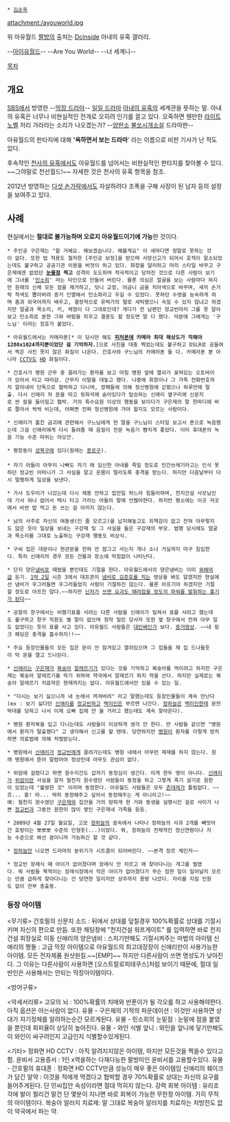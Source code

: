  * [[김순옥]]

attachment:/ayouworld.jpg

위 아유월드 [[짤방]]의 출처는 [[Dcinside]] 아내의 유혹 갤러리.

--[[아이유]]월드--
--Are You World--
--너 세계니--

[[목차]]

== 개요 ==
[[SBS]]에서 방영한 --[[막장 드라마]]-- [[일일 드라마]] [[아내의 유혹]]의 세계관을 뜻하는 말. 아내의 유혹은 너무나 비현실적인 전개로 오히려 인기를 끌고 있다. 오죽하면 웬만한 [[라이트노벨]] 저리 가라라는 소리가 나오겠는가? --[[양판소]] [[불쏘시개]][[소설]] 드라마판--

아유월드의 판타지에 대해 ''''욕하면서 보는 드라마'''' 라는 이름으로 비판 기사가 난 적도 있다.

후속작인 [[천사의 유혹]]에서도 아유월드를 넘어서는 비현실적인 판타지를 찾아볼 수 있다. ~~그야말로 천선월드!~~ 자세한 것은 천사의 유혹 항목을 참조.

2012년 방영하는 [[다섯 손가락]]에서도 자살하려다 조폭을 구해 사장이 된 남자 등의 설정을 보여주고 있다.

== 사례 ==
현실에서는 '''절대로 불가능하며 오로지 아유월드이기에 가능'''한 것이다.

 * 주인공 구은재는 "할 거예요. 해보겠습니다. 해볼게요" 이 세마디면 정말로 못하는 것이 없다. 또한 법 적용도 철저한 [주인공 보정]을 받으며 사망신고가 되어서 호적이 말소되었는데도 불구하고 공공기관 이용을 버젓이 하고 있다. 화장을 달리하고 머리 스타일 바꾸고 구은재에겐 없었던 '''[[눈물점]] 찍고''' 성격이 도도하며 적극적이고 당차진 것으로 다른 사람이 보기에 그녀를 '[[민소희]]' 라는 타인으로 만들어 버린다. 물론 의심은 얼굴을 보는 사람마다 하지만 원래의 신체 모든 점을 제거하고, 덧니 교정, 어금니 금을 치아색으로 바꾸며, 새끼 손가락 착색도 뽑아버려 증거 인멸해서 민소희라고 우길 수 있었다. 못하던 수영을 능숙하게 하며 춤과 외국어까지 배우고, 결정적으로 유력가의 딸로 세탁했으니 속일 수 있지 않냐고 하겠지만 얼굴과 목소리, 키, 체형이 다 그대로인데? 게다가 전 남편인 정교빈마저 그를 못 알아보고 민소희로 분한 그와 바람을 피우고 결혼도 할 정도면 말 다 했다. 덕분에 그에게는 '구느님' 이라는 칭호가 붙었다.

 * 아유월드에서는 카메라폰[* 이 당시만 해도 '''[[피처폰]]에 카메라 최대 해상도가 끽해야 1280x1024까지뿐이었단 걸 기억하자.''']으로 사진을 대충 찍었는데도 불구하고 DSLR로 공들여서 찍은 사진 못지 않은 화질이 나온다. 간호사와 구느님의 카메라폰 둘 다. 카메라폰 뿐 아니라 [[CCTV]]도 [[HD]] 화질이다.

 * 간호사가 병원 근무 중 끌려가는 환자를 보고 마침 병원 앞에 열쇠가 꽂혀있는 오토바이가 있어서 타고 따라감. 근무지 이탈을 대놓고 했다. 나중에 회장이나 그 가족 전화번호까지 알아내어 단독으로 협박하고 다니며, 깡패들에 의해 정신병원에 갇혔으나 하루만에 탈출. 다시 신애리 차 문을 따고 뒷좌석에 숨어있다가 탑승하는 신애리 옆구리에 신문지로 싼 칼을 들이밀고 협박. 거의 특수요원 이상의 행동을 보이다가 구은재의 말 한마디에 바로 쫄아서 싹싹 비는데, 어쩌면 진짜 정신병원에 가야 할지도 모르는 사람이다.

 * 신애리가 훔친 금괴에 관련해서 구느님에게 한 말을 구느님이 스타일 보고서 폰으로 녹음했는데 그걸 신애리에게 다시 들려줄 때 음질이 전문 녹음기 뺨치게 좋았다. 이미 휴대폰의 녹음 기능 수준 따위는 아오안.

 * 평창동이 [[성북구]]에 있다(원래는 [[종로구]]).
 
 * 자기 아들이 아무리 나빠도 자기 애 임신한 아내를 죽일 정도로 인간쓰레기라고는 인식 못하던 정교빈 어머니가 그 사실을 알고 온몸이 떨리도록 충격을 받는다. 하지만 다음날부터 다시 멀쩡하게 일상을 보낸다.

 * 가사 도우미가 나갔는데 다시 채용 안하고 집안일 하느라 힘들어하며, 천지건설 사모님인데 기사 하나 없어서 택시 타고 가라는 아들의 말에 언짢아한다. 하지만 평소에는 이곳 저곳에서 비싼 밥 먹고 돈 쓰는 걸 아끼지 않는다.

 * 남의 사주로 자신의 여동생(인 줄 모르고)을 납치해놓고도 죄책감이 없고 전혀 아무렇지도 않은 듯이 일상을 보내는 구강재 및 그 사실을 들은 구강재의 부모. 범행 당시에도 얼굴과 목소리를 그대로 노출하는 구강재 행동도 비상식.

 * 구씨 집은 대문이나 현관문을 전혀 안 잠그고 사는지 개나 소나 거실까지 마구 침입한다. 특히 신애리의 경우 모든 건물과 장소에 막힘없이 나타난다.

 * 단지 양은[[냄비]]로 때렸을 뿐인데도 기절을 한다. 아유월드에서의 양은냄비는 이미 [[워해머]]급 둔기. [[1박 2일]] 시즌 3에서 데프콘이 [https://www.youtube.com/watch?v=SCzvWN99P6A 냄비로 김준호를 치는] 영상을 봐도 알겠지만 현실에선 냄비가 우그러들면 우그러들었지 사람이 기절하진 않는다. 물론 아프기야 하겠지만 기절할 정도로 아프진 않다.~~하지만 [[수리검전대 닌닌저|닌자]]가 [[닌수리검|쓰면 요괴도 때려잡을 정도의 파워를 발휘하는 흉기가 된다]]~~

 * 공항의 창구에서는 비행기표를 사려는 다른 사람을 신애리가 밀쳐서 표를 사려고 했는데도 불구하고 창구 직원도 별 말이 없으며 정작 밀린 당사자 또한 옆 창구에서 전혀 아무 일도 없었다는 듯이 표를 사고 있다. 아유월드 사람들은 [[대인배]]인가 보다. [http://kkyblog.tistory.com/attachment/cfile30.uf@1622F8454DB7B89A1F9203.swf 증거영상]. ~~내 핑크 패딩은 충격을 흡수하지!!~~

 * 주요 등장인물들의 모든 집은 문이 안 잠겨있고 열려있으며 그 집들을 제 집 드나들듯이 막 문을 열고 드나든다.

 * [[신애리]]는 [[구은재]]가 [[복숭아]] [[알레르기]]가 있다는 것을 기억하고 복숭아를 먹이려고 하지만 구은재는 복숭아 알레르기를 막기 위하여 약국에서 알레르기 퇴치 약을 산다. 하지만 실제로는 복숭아 알레르기 치료약은 현재까지는 없다. 아유월드에서만 있을 수 있는 일.

 * "다시는 보기 싫으니까 내 눈에서 꺼져버려" 라고 말했는데도 등장인물들이 계속 만난다(ex : 보기 싫다던 [[신애리]]를 [[정교빈]]하고 [[백미인]]은 부르면 나간다. [[정하늘]]은 [[백미인]]한테 문전박대를 당하고 나서 이제 오빠 집에 안 올 거라고 했는데도 계속 찾아온다).

 * 병원 환자복을 입고 다니는데도 사람들이 이상하게 생각 안 한다. 딴 사람들 같으면 "병원에서 환자가 탈출했다" 고 생각해서 신고를 할 텐데. 당연하지만 [[병원]]이 환자를 이렇게 방치하면 의료법에 의해 처벌받는다.

 * 병원에서 [[신애리]]가 [[정교빈]]에게 끌려가는데도 병원 내에서 아무런 제재를 하지 않는다. 원래 병원에서 뜯어 말렸어야 정상인데 아무도 관심이 없다.

 * 위암에 걸렸다고 하면 원수지간도 갑자기 동정심이 생긴다. 이게 한두 명이 아니다. [[신애리]]가 [[위암]]이란 사실을 알자 철천지 원수였던 사람들이 동정을 하고 그렇게 죽기 살기로 원한이 있었는데 "불쌍한 것" 이라며 동정한다. 아유월드 사람들은 모두 [[츤데레]]가 틀림없다. ~~흐... 흥! 따... 딱히 동정해주고 싶어서 동정해주는 게 아니라고!~~
 예: 철천지 원수였던 [[구은재]]와 집안을 거의 망하게 한 거와 동생을 실명시킨 걸로 사이가 나쁜 [[정교빈]]과 그동안 원한이 많이 쌓인 구은재네 가족들 등등.

 * 2009년 4월 27일 월요일, 고모 [[정하늘]]의 꿈속에서 나타나 정하늘의 사과 2개를 빼앗아간 호랑이는 뽀뽀뽀 수준의 인형옷(...)이었다. 뭐, 정하늘의 전체적인 정신연령이나 지능 수준으로 봐선 꿈이니까 가능하긴 할 것 같다.  

 * [[정하늘]]만 나오면 드라마의 분위기가 시트콤이 되어버린다. ~~본격 장르 체인저~~

 * 정교빈 장례식 때 아이가 없어졌다며 장례식 안 치르고 애 찾아다니는 개그를 벌였다. 뭐 사람들 북적이는 장례식장에서 작은 아이가 없어졌다가 무슨 험한 일이 일어날지 모르는 만큼 급하게 찾아다니는 건 당연한 일이지만 상주까지 몽땅 나섰다. 자리를 지킬 인원도 없이 전부 총출동.

=== 등장 아이템 ===
<무기류>
간호필의 신문지 소드 : 뒤에서 상대를 덮칠경우 100%확률로 상대를 기절시키며 자신의 편으로 만듬. 또한 채팅창에 "천지건설 워프게이트" 를 입력하면 바로 천지건설 회장실로 이동
신애리의 양은냄비 : 스치기만해도 기절시켜주는 마법의 아이템
신애리의 짱돌 : 고급 막장 아이템으로 아유월드의 최고대장장이 신애리만이 사용가능한 아이템. 모든 전자제품 원샷원킬.~~[EMP]~~ 하지만 다른사람이 쓰면 명성도가 낮아진다. 그 이유는 다른사람이 사용하면 [오스트랄로피테쿠스]처럼 보이기 때문에, 절대 일반인은 사용해서는 안되는 막장아이템이다.

<방어구류>                        

<악세서리류>
고모의 뇌 : 100%확률의 치매와 반푼이가 될 각오를 하고 사용해야한다. 아직 옵션은 아는사람이 없다.
유물 - 구은재의 기적의 파운데이션 : 이것만 사용하면 상대가 자기정체를 알려하는순간 모르게된다.
유물 - 민소희의 눈밑점 : 눈밑에 점을 붙였을 뿐인데 회피율이 상당히 높아진다.
유물 - 와인 식별 앞니 : 와인을 앞니에 닿기만해도 이 와인이 싸구려인지 고급인지 식별할수있게된다. 

<기타>
정화면 HD CCTV : 아직 알려지지않은 아이템, 하지만 모든것을 찍을수 있다고 함.
윤비서 고용증서 : 1인 x역을하는 다재다능한 팔방미인 윤비서를 고용할수있다.
유물 - 간호필의 휴대폰 : 정화면 HD CCTV만큼 성능이 매우 좋은 아이템임
신애리의 훼이크가 담긴 알약 : 이것을 적에게 먹겠다고 협박할 경우 70%확률로 상대는 자신의 요구를 들어주게된다. 단 민씨집안 속성이라면 절대 먹히지 않는다.
강력 회복 아이템 : 유리조각에 발이 찔리건 말건 단 몇분이 지나면 바로 회복이 가능한 무한정 아이템. 가히 무적의 아이템이다.
복숭아 알러지 치료제: 말 그대로 복숭아 알러지를 치료하는 처방전도 없이 약국에서 파는 약.
